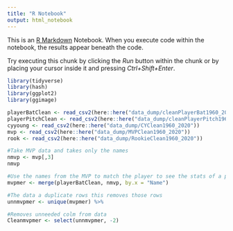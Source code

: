 ```yaml
---
title: "R Notebook"
output: html_notebook
---
```


This is an [R Markdown](http://rmarkdown.rstudio.com) Notebook. When you execute code within the notebook, the results appear beneath the code. 

Try executing this chunk by clicking the *Run* button within the chunk or by placing your cursor inside it and pressing *Ctrl+Shift+Enter*. 

```r
library(tidyverse)
library(hash)
library(ggplot2)
library(ggimage)
```

```r
playerBatClean <- read_csv2(here::here("data_dump/cleanPlayerBat1960_2020"))
playerPitchClean <- read_csv2(here::here("data_dump/cleanPlayerPitch1960_2020"))
cyyoung <- read_csv2(here::here("data_dump/CYClean1960_2020"))
mvp <- read_csv2(here::here("data_dump/MVPClean1960_2020"))
rook <- read_csv2(here::here("data_dump/RookieClean1960_2020"))
```

```r
#Take MVP data and takes only the names 
nmvp <- mvp[,3]
nmvp
```


```r
#Use the names from the MVP to match the player to see the stats of a player by season
mvpmer <- merge(playerBatClean, nmvp, by.x = "Name")

#The data a duplicate rows this removes those rows
unnmvpmer <- unique(mvpmer) %>%

#Removes unneeded colm from data 
Cleanmvpmer <- select(unnmvpmer, -2)
```

